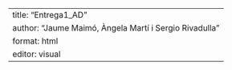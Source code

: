 ---
title: "Entrega1_AD"
author: "Jaume Maimó, Àngela Martí i Sergio Rivadulla"
format: html
editor: visual
---